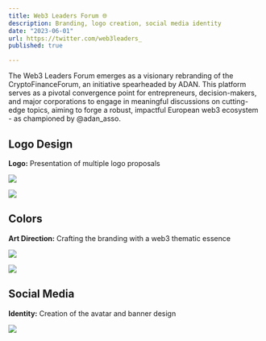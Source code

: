 ```yaml
---
title: Web3 Leaders Forum 🌐
description: Branding, logo creation, social media identity
date: "2023-06-01"
url: https://twitter.com/web3leaders_
published: true

---
```


The Web3 Leaders Forum emerges as a visionary rebranding of the CryptoFinanceForum, an initiative spearheaded by ADAN. This platform serves as a pivotal convergence point for entrepreneurs, decision-makers, and major corporations to engage in meaningful discussions on cutting-edge topics, aiming to forge a robust, impactful European web3 ecosystem - as championed by @adan_asso.

## Logo Design

**Logo:** Presentation of multiple logo proposals

![](/wlf-logo-1.webp)

![](/wlf-logo-2.webp)

## Colors

**Art Direction:** Crafting the branding with a web3 thematic essence

![](/wlf-logo.webp)

![](/wlf-logo-design.webp)

## Social Media

**Identity:** Creation of the avatar and banner design

![](/wlf-twitter.webp)
